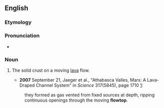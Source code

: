 ==English==

===Etymology===

{{prefix|flow|top}}

===Pronunciation===

* {{IPA|ˈfloʊtɑp}} {{qualifier|US}}

===Noun===
{{en-noun}}

# {{geology}} The solid crust on a moving [[lava]] flow.
#* '''2007''' September 21, Jaeger et al., "Athabasca Valles, Mars: A Lava-Draped Channel System" in ''Science'' 317(5845), page 1710 [http://www.sciencemag.org/cgi/content/full/317/5845/1709]:
#: they formed as gas vented from fixed sources at depth, ripping continuous openings through the moving '''flowtop'''.